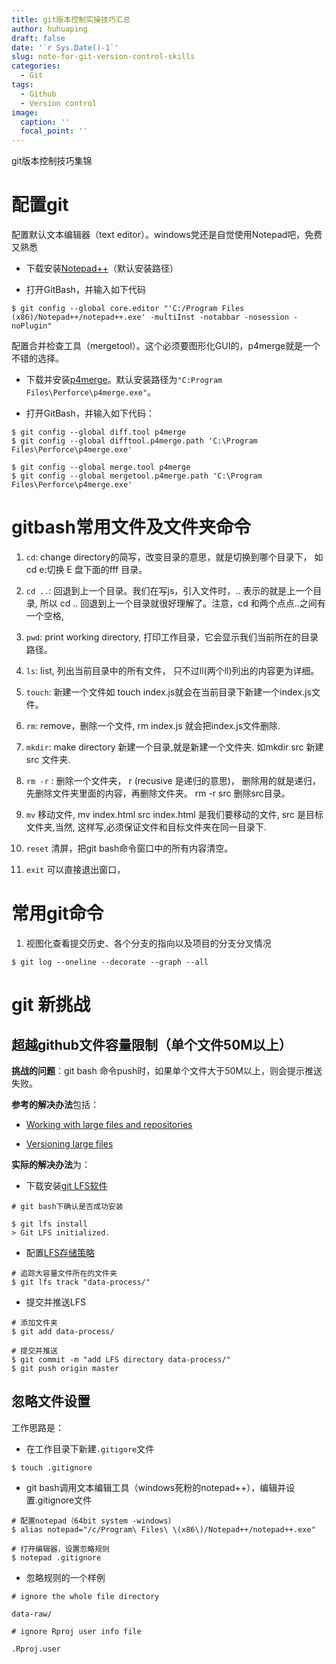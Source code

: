 ```yaml
---
title: git版本控制实操技巧汇总
author: huhuaping
draft: false
date: '`r Sys.Date()-1`'
slug: note-for-git-version-control-skills
categories:
  - Git
tags:
  - Github
  - Version control
image:
  caption: ''
  focal_point: ''
---
```


git版本控制技巧集锦

# 配置git

配置默认文本编辑器（text editor）。windows党还是自觉使用Notepad吧，免费又熟悉

- 下载安装[Notepad++](https://notepad-plus-plus.org/)（默认安装路径）

- 打开GitBash，并输入如下代码

```
$ git config --global core.editor "'C:/Program Files (x86)/Notepad++/notepad++.exe' -multiInst -notabbar -nosession -noPlugin"
```

配置合并检查工具（mergetool）。这个必须要图形化GUI的，p4merge就是一个不错的选择。

- 下载并安装[p4merge](https://www.perforce.com/products/helix-core-apps/merge-diff-tool-p4merge)。默认安装路径为`"C:Program Files\Perforce\p4merge.exe"`。

- 打开GitBash，并输入如下代码：

```
$ git config --global diff.tool p4merge
$ git config --global difftool.p4merge.path 'C:\Program Files\Perforce\p4merge.exe'

$ git config --global merge.tool p4merge
$ git config --global mergetool.p4merge.path 'C:\Program Files\Perforce\p4merge.exe'
```

# gitbash常用文件及文件夹命令

1. `cd`: change directory的简写，改变目录的意思，就是切换到哪个目录下， 如 cd e:\fff  切换 E 盘下面的fff 目录。

2. `cd ..`: 回退到上一个目录。我们在写js，引入文件时，.. 表示的就是上一个目录, 所以 cd .. 回退到上一个目录就很好理解了。注意，cd 和两个点点..之间有一个空格,  

3. `pwd`: print working directory, 打印工作目录，它会显示我们当前所在的目录路径。

4. `ls`: list, 列出当前目录中的所有文件，     只不过ll(两个ll)列出的内容更为详细。

5. `touch`: 新建一个文件如 touch index.js就会在当前目录下新建一个index.js文件。

6. `rm`:  remove，删除一个文件, rm index.js 就会把index.js文件删除.

7. `mkdir`: make directory 新建一个目录,就是新建一个文件夹. 如mkdir src 新建src 文件夹.

8. `rm -r` :  删除一个文件夹， r (recusive 是递归的意思)， 删除用的就是递归，先删除文件夹里面的内容，再删除文件夹。 rm -r src 删除src目录。 

9. `mv` 移动文件, mv index.html src   index.html 是我们要移动的文件, src 是目标文件夹,当然, 这样写,必须保证文件和目标文件夹在同一目录下.

10. `reset` 清屏，把git bash命令窗口中的所有内容清空。

11. `exit` 可以直接退出窗口，

# 常用git命令

1. 视图化查看提交历史、各个分支的指向以及项目的分支分叉情况

```
$ git log --oneline --decorate --graph --all
```

# git 新挑战

## 超越github文件容量限制（单个文件50M以上）

**挑战的问题**：git bash 命令push时，如果单个文件大于50M以上，则会提示推送失败。

**参考的解决办法**包括：

- [Working with large files and repositories](https://github.community/t5/Support-Protips/Working-with-large-files-and-repositories/ba-p/9343)
    
- [Versioning large files](https://help.github.com/en/articles/versioning-large-files)



**实际的解决办法**为：

- 下载安装[git LFS软件](https://git-lfs.github.com/)

```
# git bash下确认是否成功安装

$ git lfs install
> Git LFS initialized.

```
    
- 配置[LFS存储策略](https://help.github.com/en/articles/configuring-git-large-file-storage)

```
# 追踪大容量文件所在的文件夹
$ git lfs track "data-process/"

```

- 提交并推送LFS

```
# 添加文件夹
$ git add data-process/

# 提交并推送
$ git commit -m "add LFS directory data-process/"
$ git push origin master

```

## 忽略文件设置

工作思路是：

- 在工作目录下新建`.gitigore`文件

```
$ touch .gitignore

```


- git bash调用文本编辑工具（windows死粉的notepad++），编辑并设置.gitignore文件

```
# 配置notepad（64bit system -windows）
$ alias notepad="/c/Program\ Files\ \(x86\)/Notepad++/notepad++.exe"

# 打开编辑器，设置忽略规则
$ notepad .gitignore
```

- 忽略规则的一个样例

```
# ignore the whole file directory

data-raw/

# ignore Rproj user info file

.Rproj.user

```
